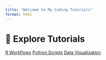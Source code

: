 ```yaml
---
title: "Welcome to My Coding Tutorials"
format: html
---
```


# 🚀 Explore Tutorials

<div class="container text-center mt-4">
  <a class="btn btn-primary btn-lg m-3 custom-btn" href="r-workflows/index.html">R Workflows</a>
  <a class="btn btn-success btn-lg m-3 custom-btn" href="python-scripts/index.html">Python Scripts</a>
  <a class="btn btn-warning btn-lg m-3 custom-btn" href="data-visualization/index.html">Data Visualization</a>
</div>
